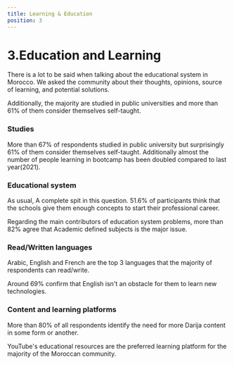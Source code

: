 ```yaml
---
title: Learning & Education
position: 3
---
```


# 3.Education and Learning

There is a lot to be said when talking about the educational system in Morocco. We asked the community about their thoughts, opinions, source of learning, and potential solutions.

Additionally, the majority are studied in public universities and more than 61% of them consider themselves self-taught.

### Studies

More than 67% of respondents studied in public university but surprisingly 61% of them consider themselves self-taught. Additionally almost the number of people learning in bootcamp has been doubled compared to last year(2021).

<Chart id="education-q-0" title={false} />

### Educational system

As usual, A complete spit in this question. 51.6% of participants think that the schools give them enough concepts to start their professional career.

<Chart id="education-q-1" title={false} />

Regarding the main contributors of education system problems, more than 82% agree that Academic defined subjects is the major issue.

<Chart id="education-q-2" title={false} />

### Read/Written languages

Arabic, English and French are the top 3 languages that the majority of respondents can read/write.

<Chart id="education-q-3" title={false} />

Around 69% confirm that English isn't an obstacle for them to learn new technologies.

<Chart id="education-q-4" title={false} />

### Content and learning platforms

More than 80% of all respondents identify the need for more Darija content in some form or another.

<Chart id="education-q-5" title={false} />

YouTube's educational resources are the preferred learning platform for the majority of the Moroccan community.

<Chart id="education-q-6" title={false} />
